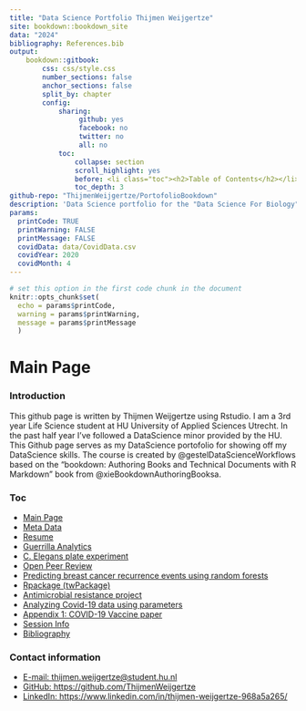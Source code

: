 ```yaml
---
title: "Data Science Portfolio Thijmen Weijgertze"
site: bookdown::bookdown_site
data: "2024"
bibliography: References.bib
output: 
    bookdown::gitbook:
        css: css/style.css
        number_sections: false
        anchor_sections: false
        split_by: chapter
        config:
            sharing:
                 github: yes
                 facebook: no
                 twitter: no
                 all: no
            toc:
                collapse: section
                scroll_highlight: yes
                before: <li class="toc"><h2>Table of Contents</h2></li>
                toc_depth: 3
github-repo: "ThijmenWeijgertze/PortofolioBookdown"
description: 'Data Science portfolio for the "Data Science For Biology" course given by the "HU University of Applied Sciences Utrecht written by Thijmen Weijgertze"'
params:
  printCode: TRUE
  printWarning: FALSE
  printMessage: FALSE
  covidData: data/CovidData.csv
  covidYear: 2020
  covidMonth: 4
---
```


```r
# set this option in the first code chunk in the document
knitr::opts_chunk$set(
  echo = params$printCode,
  warning = params$printWarning,
  message = params$printMessage
  )
```

# Main Page {#index}

### Introduction 

<p class="justify">This github page is written by Thijmen Weijgertze using Rstudio. I am a 3rd year Life Science student at HU University of Applied Sciences Utrecht. In the past half year I've followed a DataScience minor provided by the HU. This Github page serves as my DataScience portofolio for showing off my DataScience skills. The course is created by @gestelDataScienceWorkflows based on the "bookdown: Authoring Books and Technical Documents with R Markdown" book from @xieBookdownAuthoringBooksa.</p>

### Toc

- [Main Page](#index)
- [Meta Data](#00)
- [Resume](#01)
- [Guerrilla Analytics](#02)
- [C. Elegans plate experiment](#03)
- [Open Peer Review](#04)
- [Predicting breast cancer recurrence events using random forests](#05)
- [Rpackage (twPackage)](#06)
- [Antimicrobial resistance project](#07)
- [Analyzing Covid-19 data using parameters](#08)
- [Appendix 1: COVID-19 Vaccine paper](#19)
- [Session Info](#20)
- [Bibliography](#21)

### Contact information {-}

- [E-mail: thijmen.weijgertze@student.hu.nl](thijmen.weijgertze@student.hu.nl)
- [GitHub: https://github.com/ThijmenWeijgertze](https://github.com/ThijmenWeijgertze)
- [LinkedIn: https://www.linkedin.com/in/thijmen-weijgertze-968a5a265/](https://www.linkedin.com/in/thijmen-weijgertze-968a5a265/)
